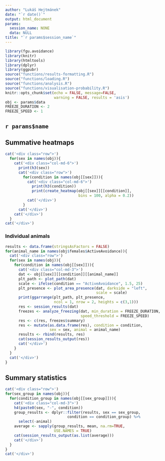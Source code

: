 ```yaml
---
author: "Lukáš Hejtmánek"
date: "`r date()`"
output: html_document
params:
  session_name: NONE
  data: NULL
title: "`r params$session_name`"
---
```


```r
library(fgu.avoidance)
library(knitr)
library(htmltools)
library(dplyr)
library(ggpubr)
source("functions/results-formatting.R")
source("functions/loading.R")
source("functions/analysis.R")
source("functions/visualisation-probability.R")
knitr::opts_chunk$set(echo = FALSE, message=FALSE,
                      warning = FALSE, results = 'asis')
obj <- params$data
FREEZE_DURATION <- 2
FREEZE_SPEED <- 1
```

## `r params$name`

## Summative heatmaps
```r
cat('<div class="row">')
  for(sex in names(obj)){
    cat('<div class="col-md-6">')
      print(h3(sex))
      cat('<div class="row">')
        for(condition in names(obj[[sex]])){
          cat('<div class="col-md-6">')
            print(h3(condition))
            print(create_heatmap(obj[[sex]][[condition]],
                                 bins = 100, alpha = 0.2))
          cat('</div>')
        }
      cat('</div>')
    cat('</div>')
  }
cat('</div>')
```

### Individual animals
```r
results <- data.frame(stringsAsFactors = FALSE)
for(animal_name in names(obj$females$ActiveAvoidance)){
  cat('<div class="row">')
  for(sex in names(obj)){
    for(condition in names(obj[[sex]])){
      cat('<div class="col-md-3">')
      dat <- obj[[sex]][[condition]][[animal_name]]
      plt_path <- plot_path(dat)
      scale <- ifelse(condition == "ActiveAvoidance", 1.5, 25)
      plt_presence <- plot_area_presence(dat, darkside = "left",
                                         scale = scale)
      print(ggarrange(plt_path, plt_presence, 
                      ncol = 1, nrow = 2, heights = c(3,1)))
      res <- session_results(dat)
      freezes <- analyze_freezing(dat, min_duration = FREEZE_DURATION,
                                  speed_threshold = FREEZE_SPEED)
      res <- c(res, freezes$summary)
      res <- mutate(as.data.frame(res), condition = condition,
                    sex = sex, animal = animal_name)
      results <- rbind(results, res)
      cat(session_results_output(res))
      cat('</div>')
    }
  }
  cat('</div>')
}
```

## Summary statistics
```r
cat('<div class="row">')
for(sex_group in names(obj)){
  for(condition_group in names(obj[[sex_group]])){
    cat('<div class="col-md-3">')
    h4(paste0(sex, "-", condition))
    group_results <- dplyr::filter(results, sex == sex_group,
                            condition == condition_group) %>%
      select(-animal)
    average <- sapply(group_results, mean, na.rm=TRUE,
                      USE.NAMES = TRUE)
    cat(session_results_output(as.list(average)))
    cat('</div>')
  }
}
cat('</div>')
```


